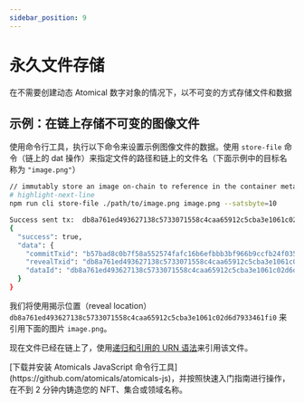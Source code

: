 ---
sidebar_position: 9
---

# 永久文件存储

在不需要创建动态 Atomical 数字对象的情况下，以不可变的方式存储文件和数据

## 示例：在链上存储不可变的图像文件

使用命令行工具，执行以下命令来设置示例图像文件的数据。使用 `store-file` 命令（链上的 dat 操作）来指定文件的路径和链上的文件名（下面示例中的目标名称为 `"image.png"`）

```bash showLineNumbers
// immutably store an image on-chain to reference in the container metadata
# highlight-next-line
npm run cli store-file ./path/to/image.png image.png --satsbyte=10

Success sent tx:  db8a761ed493627138c5733071558c4caa65912c5cba3e1061c02d6d7933461f
{
  "success": true,
  "data": {
    "commitTxid": "b57bad8c0b7f58a552574fafc16b6efbbb3bf966b9ccfb24f03580f9462b5997",
    "revealTxid": "db8a761ed493627138c5733071558c4caa65912c5cba3e1061c02d6d7933461f",
    "dataId": "db8a761ed493627138c5733071558c4caa65912c5cba3e1061c02d6d7933461fi0"
  }
}
```

我们将使用揭示位置（reveal location）`db8a761ed493627138c5733071558c4caa65912c5cba3e1061c02d6d7933461fi0` 来引用下面的图片 `image.png`。

现在文件已经在链上了，使用[递归和引用的 URN 语法](./recursion-and-references.mdx)来引用该文件。


<Admonition type="tip" icon="" title="⚡开始铸造您的第一个 Atomical 数字对象">
[下载并安装 Atomicals JavaScript 命令行工具](https://github.com/atomicals/atomicals-js)，并按照快速入门指南进行操作，在不到 2 分钟内铸造您的 NFT、集合或领域名称。
</Admonition>
